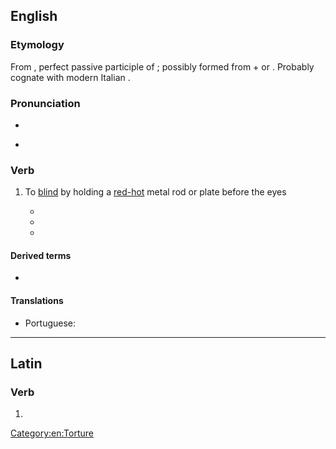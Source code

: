 ==English==
{{wikipedia}}

===Etymology===
From {{der|en|LL.|abacinātus}}, perfect passive participle of {{m|la|abacinō}}; possibly formed from {{m|la|ab||off}} + {{m|la|bacīnum||a basin}} or {{m|la|bacīnus}}. Probably cognate with modern Italian {{m|it|abbacinare||to dazzle}}.

===Pronunciation===
* {{audio|En-uk-abacinate.ogg|Audio (UK)|lang=en}}
* {{a|UK}} {{IPA|/æbˈæsɪneɪt/|lang=en}}

===Verb===
{{en-verb|abacinat}}

# {{lb|en|transitive|rare}} To [[blind]] by holding a [[red-hot]] metal rod or plate before the eyes
#* {{quote-book|lang=en|1905|James M. Ludlow|Sir Raoul|pageurl=http://books.google.com/books?id=kXEmmDGmYdEC&q=%22not+of+hot+irons+but%22|page=233
|passage="You young scapegrace," said Dandolo, "I will myself '''abacinate''' you — in the Venetian way." "How's that?" "Blind your eyes with the glare, not of hot irons, but of new ducats. Count your pile."}}
#* {{quote-book|lang=en|1945|Robert Hardy Andrews|Burning Gold|url=http://books.google.com/books?id=v-58AAAAMAAJ|page=196
|passage=Their straining eyes '''abacinated''' by the cup of terror, their throats stopped, their powers dead within them, they hung breathless, motionless.}}
#* {{quote-book|lang=en|1999|Srinivas Aravamudan|Tropicopolitans|page=220|pageurl=http://books.google.com/books?id=17oU9nBX_N8C&pg=PA220|isbn=082232315X
|passage=This chiasmic image of the subject's imperviousness suggests a sensory deprivation beyond sublimity, like that of '''abacinated''' anti-epistemology.}}

====Derived terms====
{{der-top}}
* {{l|en|abacination}}
{{der-mid}}
{{der-bottom}}

====Translations====
{{trans-top|to blind by holding a red-hot metal rod or plate before the eyes}}
* Portuguese: {{t+|pt|abacinar}}
{{trans-mid}}
{{trans-bottom}}

[[Category:en:Torture]]

----

==Latin==

===Verb===
{{la-verb-form|abacināte}}

# {{inflection of|abacinō||2|p|pres|actv|impr|lang=la}}